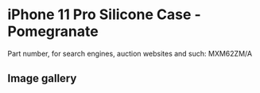 
# iPhone 11 Pro Silicone Case - Pomegranate

Part number, for search engines, auction websites and such: MXM62ZM/A

## Image gallery

<div style={{ width: '100%', maxWidth: '768px' }}>
<GalleryComponent
    images={[
      {
        original: "/everysource/MXM62.webp",
        thumbnail: "/everypreview/MXM62.webp",
      },
      {
        original: "/everysource/MXM62_AV1.webp",
        thumbnail: "/everypreview/MXM62_AV1.webp",
      },
      {
        original: "/everysource/MXM62_AV2.webp",
        thumbnail: "/everypreview/MXM62_AV2.webp",
      },
      {
        original: "/everysource/MXM62_AV3.webp",
        thumbnail: "/everypreview/MXM62_AV3.webp",
      },
      {
        original: "/everysource/MXM62_AV4.webp",
        thumbnail: "/everypreview/MXM62_AV4.webp",
      },
      {
        original: "/everysource/MXM62_AV5.webp",
        thumbnail: "/everypreview/MXM62_AV5.webp",
      }
    ]}
  />
</div>